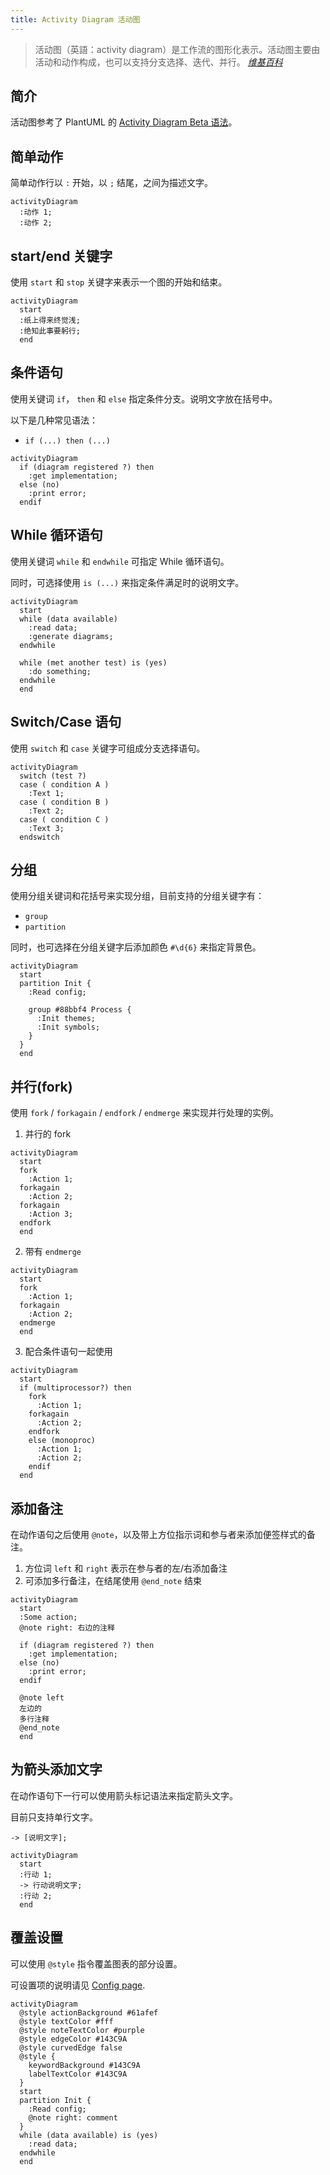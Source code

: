 ```yaml
---
title: Activity Diagram 活动图
---
```


> 活动图（英語：activity diagram）是工作流的图形化表示。活动图主要由活动和动作构成，也可以支持分支选择、迭代、并行。
> <cite><a href="https://www.wikiwand.com/zh/活动图">维基百科</a></cite>

## 简介

活动图参考了 PlantUML 的 [Activity Diagram Beta 语法](https://plantuml.com/zh/activity-diagram-beta)。

## 简单动作

简单动作行以 `:` 开始，以 `;` 结尾，之间为描述文字。

```pintora play
activityDiagram
  :动作 1;
  :动作 2;
```

## start/end 关键字

使用 `start` 和 `stop` 关键字来表示一个图的开始和结束。

```pintora play
activityDiagram
  start
  :纸上得来终觉浅;
  :绝知此事要躬行;
  end
```

## 条件语句

使用关键词 `if`， `then` 和 `else` 指定条件分支。说明文字放在括号中。

以下是几种常见语法：

- `if (...) then (...)`

```pintora play
activityDiagram
  if (diagram registered ?) then
    :get implementation;
  else (no)
    :print error;
  endif
```

## While 循环语句

使用关键词 `while` 和 `endwhile` 可指定 While 循环语句。

同时，可选择使用 `is (...)` 来指定条件满足时的说明文字。

```pintora play
activityDiagram
  start
  while (data available)
    :read data;
    :generate diagrams;
  endwhile

  while (met another test) is (yes)
    :do something;
  endwhile
  end
```

## Switch/Case 语句

使用 `switch` 和 `case` 关键字可组成分支选择语句。

```pintora play
activityDiagram
  switch (test ?)
  case ( condition A )
    :Text 1;
  case ( condition B )
    :Text 2;
  case ( condition C )
    :Text 3;
  endswitch
```

## 分组

使用分组关键词和花括号来实现分组，目前支持的分组关键字有：

- `group`
- `partition`

同时，也可选择在分组关键字后添加颜色 `#\d{6}` 来指定背景色。

```pintora play
activityDiagram
  start
  partition Init {
    :Read config;

    group #88bbf4 Process {
      :Init themes;
      :Init symbols;
    }
  }
  end
```

## 并行(fork)

使用 `fork` / `forkagain` / `endfork` / `endmerge` 来实现并行处理的实例。

1. 并行的 fork

```pintora play
activityDiagram
  start
  fork
    :Action 1;
  forkagain
    :Action 2;
  forkagain
    :Action 3;
  endfork
  end
```

2. 带有 `endmerge`

```pintora play
activityDiagram
  start
  fork
    :Action 1;
  forkagain
    :Action 2;
  endmerge
  end
```

3. 配合条件语句一起使用

```pintora play
activityDiagram
  start
  if (multiprocessor?) then
    fork
      :Action 1;
    forkagain
      :Action 2;
    endfork
    else (monoproc)
      :Action 1;
      :Action 2;
    endif
  end
```

## 添加备注

在动作语句之后使用 `@note`，以及带上方位指示词和参与者来添加便签样式的备注。

1. 方位词 `left` 和 `right` 表示在参与者的左/右添加备注
1. 可添加多行备注，在结尾使用 `@end_note` 结束

```pintora play
activityDiagram
  start
  :Some action;
  @note right: 右边的注释

  if (diagram registered ?) then
    :get implementation;
  else (no)
    :print error;
  endif

  @note left
  左边的
  多行注释
  @end_note
  end
```

## 为箭头添加文字

在动作语句下一行可以使用箭头标记语法来指定箭头文字。

目前只支持单行文字。

```
-> [说明文字];
```

```pintora play
activityDiagram
  start
  :行动 1;
  -> 行动说明文字;
  :行动 2;
  end
```

## 覆盖设置

可以使用 `@style` 指令覆盖图表的部分设置。

可设置项的说明请见 [Config page](../configuration/config.md#activity).

```pintora play
activityDiagram
  @style actionBackground #61afef
  @style textColor #fff
  @style noteTextColor #purple
  @style edgeColor #143C9A
  @style curvedEdge false
  @style {
    keywordBackground #143C9A
    labelTextColor #143C9A
  }
  start
  partition Init {
    :Read config;
    @note right: comment
  }
  while (data available) is (yes)
    :read data;
  endwhile
  end
```
